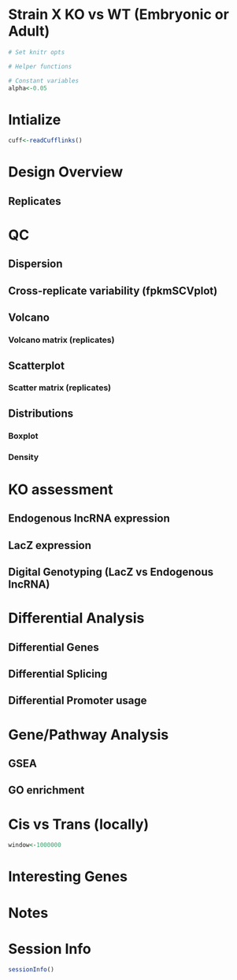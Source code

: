 Strain X KO vs WT (Embryonic or Adult)
======================================

```r
# Set knitr opts

```

```r
# Helper functions

# Constant variables
alpha<-0.05

```

# Intialize
```r

cuff<-readCufflinks()


```

# Design Overview

## Replicates

# QC

## Dispersion

## Cross-replicate variability (fpkmSCVplot)

## Volcano

### Volcano matrix (replicates)

## Scatterplot

### Scatter matrix (replicates)

## Distributions

### Boxplot

### Density

# KO assessment

## Endogenous lncRNA expression

## LacZ expression

## Digital Genotyping (LacZ vs Endogenous lncRNA)

# Differential Analysis

## Differential Genes

## Differential Splicing

## Differential Promoter usage

# Gene/Pathway Analysis

## GSEA

## GO enrichment

# Cis vs Trans (locally)
``` r
window<-1000000

```

# Interesting Genes

# Notes

# Session Info
```r
sessionInfo()
```

